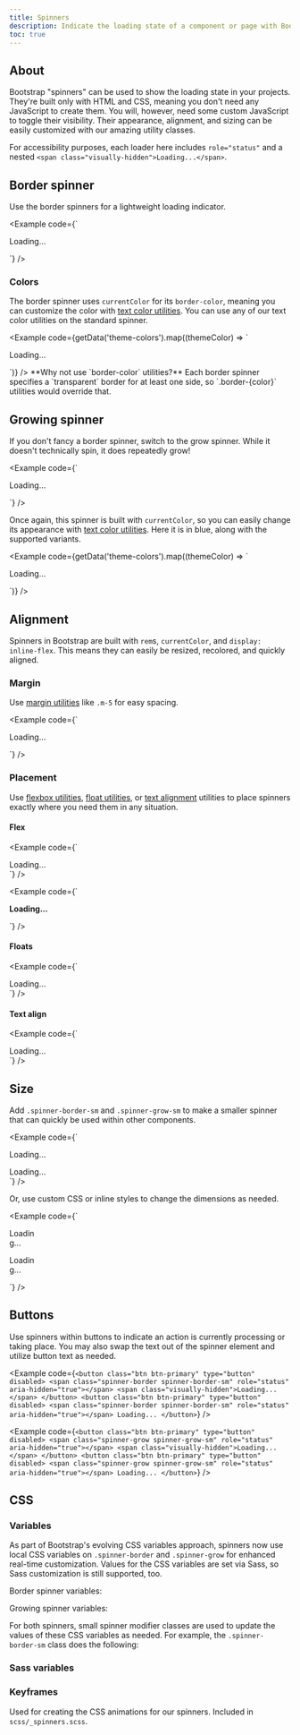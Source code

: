 ```yaml
---
title: Spinners
description: Indicate the loading state of a component or page with Bootstrap spinners, built entirely with HTML, CSS, and no JavaScript.
toc: true
---
```



## About

Bootstrap "spinners" can be used to show the loading state in your projects. They're built only with HTML and CSS, meaning you don't need any JavaScript to create them. You will, however, need some custom JavaScript to toggle their visibility. Their appearance, alignment, and sizing can be easily customized with our amazing utility classes.

For accessibility purposes, each loader here includes `role="status"` and a nested `<span class="visually-hidden">Loading...</span>`.

<Callout name="info-prefersreducedmotion" />

## Border spinner

Use the border spinners for a lightweight loading indicator.

<Example code={`<div class="spinner-border" role="status">
  <span class="visually-hidden">Loading...</span>
</div>`} />

### Colors

The border spinner uses `currentColor` for its `border-color`, meaning you can customize the color with [text color utilities][color]. You can use any of our text color utilities on the standard spinner.

<Example code={getData('theme-colors').map((themeColor) => `<div class="spinner-border text-${themeColor.name}" role="status">
  <span class="visually-hidden">Loading...</span>
</div>`)} />

<Callout>
**Why not use `border-color` utilities?** Each border spinner specifies a `transparent` border for at least one side, so `.border-{color}` utilities would override that.
</Callout>

## Growing spinner

If you don't fancy a border spinner, switch to the grow spinner. While it doesn't technically spin, it does repeatedly grow!

<Example code={`<div class="spinner-grow" role="status">
  <span class="visually-hidden">Loading...</span>
</div>`} />

Once again, this spinner is built with `currentColor`, so you can easily change its appearance with [text color utilities][color]. Here it is in blue, along with the supported variants.

<Example code={getData('theme-colors').map((themeColor) => `<div class="spinner-grow text-${themeColor.name}" role="status">
  <span class="visually-hidden">Loading...</span>
</div>`)} />

## Alignment

Spinners in Bootstrap are built with `rem`s, `currentColor`, and `display: inline-flex`. This means they can easily be resized, recolored, and quickly aligned.

### Margin

Use [margin utilities][margin] like `.m-5` for easy spacing.

<Example code={`<div class="spinner-border m-5" role="status">
  <span class="visually-hidden">Loading...</span>
</div>`} />

### Placement

Use [flexbox utilities][flex], [float utilities][float], or [text alignment][text] utilities to place spinners exactly where you need them in any situation.

#### Flex

<Example code={`<div class="d-flex justify-content-center">
  <div class="spinner-border" role="status">
    <span class="visually-hidden">Loading...</span>
  </div>
</div>`} />

<Example code={`<div class="d-flex align-items-center">
  <strong>Loading...</strong>
  <div class="spinner-border ms-auto" role="status" aria-hidden="true"></div>
</div>`} />

#### Floats

<Example code={`<div class="clearfix">
  <div class="spinner-border float-end" role="status">
    <span class="visually-hidden">Loading...</span>
  </div>
</div>`} />

#### Text align

<Example code={`<div class="text-center">
  <div class="spinner-border" role="status">
    <span class="visually-hidden">Loading...</span>
  </div>
</div>`} />

## Size

Add `.spinner-border-sm` and `.spinner-grow-sm` to make a smaller spinner that can quickly be used within other components.

<Example code={`<div class="spinner-border spinner-border-sm" role="status">
  <span class="visually-hidden">Loading...</span>
</div>
<div class="spinner-grow spinner-grow-sm" role="status">
  <span class="visually-hidden">Loading...</span>
</div>`} />

Or, use custom CSS or inline styles to change the dimensions as needed.

<Example code={`<div class="spinner-border" style="width: 3rem; height: 3rem;" role="status">
  <span class="visually-hidden">Loading...</span>
</div>
<div class="spinner-grow" style="width: 3rem; height: 3rem;" role="status">
  <span class="visually-hidden">Loading...</span>
</div>`} />

## Buttons

Use spinners within buttons to indicate an action is currently processing or taking place. You may also swap the text out of the spinner element and utilize button text as needed.

<Example code={`<button class="btn btn-primary" type="button" disabled>
  <span class="spinner-border spinner-border-sm" role="status" aria-hidden="true"></span>
  <span class="visually-hidden">Loading...</span>
</button>
<button class="btn btn-primary" type="button" disabled>
  <span class="spinner-border spinner-border-sm" role="status" aria-hidden="true"></span>
  Loading...
</button>`} />

<Example code={`<button class="btn btn-primary" type="button" disabled>
  <span class="spinner-grow spinner-grow-sm" role="status" aria-hidden="true"></span>
  <span class="visually-hidden">Loading...</span>
</button>
<button class="btn btn-primary" type="button" disabled>
  <span class="spinner-grow spinner-grow-sm" role="status" aria-hidden="true"></span>
  Loading...
</button>`} />

## CSS

### Variables

<AddedIn version="5.2.0" />

As part of Bootstrap's evolving CSS variables approach, spinners now use local CSS variables on `.spinner-border` and `.spinner-grow` for enhanced real-time customization. Values for the CSS variables are set via Sass, so Sass customization is still supported, too.

Border spinner variables:

<ScssDocs name="spinner-border-css-vars" file="scss/_spinners.scss" />

Growing spinner variables:

<ScssDocs name="spinner-grow-css-vars" file="scss/_spinners.scss" />

For both spinners, small spinner modifier classes are used to update the values of these CSS variables as needed. For example, the `.spinner-border-sm` class does the following:

<ScssDocs name="spinner-border-sm-css-vars" file="scss/_spinners.scss" />

### Sass variables

<ScssDocs name="spinner-variables" file="scss/_variables.scss" />

### Keyframes

Used for creating the CSS animations for our spinners. Included in `scss/_spinners.scss`.

<ScssDocs name="spinner-border-keyframes" file="scss/_spinners.scss" />

<ScssDocs name="spinner-grow-keyframes" file="scss/_spinners.scss" />

[color]:   [[docsref:/utilities/colors]]
[flex]:    [[docsref:/utilities/flex]]
[float]:   [[docsref:/utilities/float]]
[margin]:  [[docsref:/utilities/spacing]]
[text]:    [[docsref:/utilities/text]]
